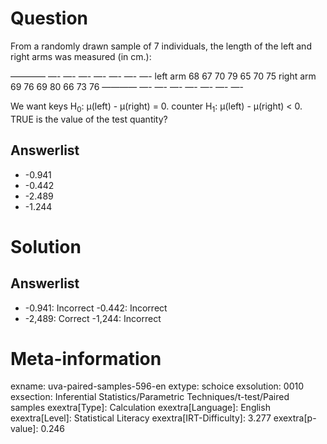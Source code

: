 Question
========

From a randomly drawn sample of 7 individuals, the length of the left and right arms was measured (in cm.):

  ------------ ---- ---- ---- ---- ---- ---- ---- left arm 68 67 70 79 65 70 75 right arm 69 76 69 80 66 73 76 ------------ ---- ---- ---- ---- ---- ---- ----

We want keys H~0~: μ(left) - μ(right) = 0. counter H~1~: μ(left) - μ(right) \< 0\. TRUE is the value of the test quantity?

Answerlist
----------

* -0.941
* -0.442
* -2.489
* -1.244

Solution
========

Answerlist
----------

* -0.941: Incorrect
-0.442: Incorrect
* -2,489: Correct
-1,244: Incorrect

Meta-information
================
exname: uva-paired-samples-596-en
extype: schoice
exsolution: 0010
exsection: Inferential Statistics/Parametric Techniques/t-test/Paired samples
exextra[Type]: Calculation
exextra[Language]: English
exextra[Level]: Statistical Literacy
exextra[IRT-Difficulty]: 3.277
exextra[p-value]: 0.246
